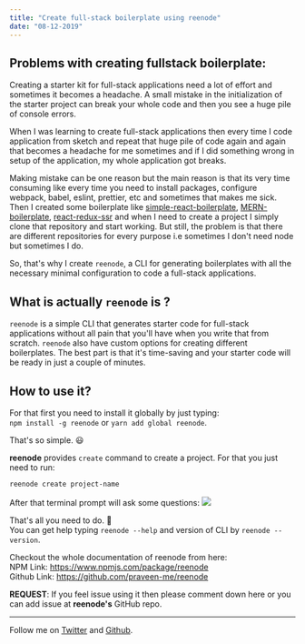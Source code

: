 ```yaml
---
title: "Create full-stack boilerplate using reenode"
date: "08-12-2019"
---
```


## Problems with creating fullstack boilerplate:

Creating a starter kit for full-stack applications need a lot of effort and sometimes it becomes a headache. A small mistake in the initialization of the starter project can break your whole code and then you see a huge pile of console errors.

When I was learning to create full-stack applications then every time I code application from sketch and repeat that huge pile of code again and again that becomes a headache for me sometimes and if I did something wrong in setup of the application, my whole application got breaks.

Making mistake can be one reason but the main reason is that its very time consuming like every time you need to install packages, configure webpack, babel, eslint, prettier, etc and sometimes that makes me sick. Then I created some boilerplate like [simple-react-boilerplate](https://github.com/praveen-me/simple-react-boilerplate), [MERN-boilerplate](https://github.com/praveen-me/MERN-boilerplate), [react-redux-ssr](https://github.com/praveen-me/react-redux-ssr) and when I need to create a project I simply clone that repository and start working.
But still, the problem is that there are different repositories for every purpose i.e sometimes I don't need node but sometimes I do.

So, that's why I create `reenode`, a CLI for generating boilerplates with all the necessary minimal configuration to code a full-stack applications.

## What is actually `reenode` is ?

`reenode` is a simple CLI that generates starter code for full-stack applications without all pain that you'll have when you write that from scratch. `reenode` also have custom options for creating different boilerplates. The best part is that it's time-saving and your starter code will be ready in just a couple of minutes.

## How to use it?

For that first you need to install it globally by just typing: <br/>
`npm install -g reenode` or `yarn add global reenode`.

That's so simple. 😃

**reenode** provides `create` command to create a project. For that you just need to run:

```bash
reenode create project-name
```

After that terminal prompt will ask some questions:
![](/images/content/reenode.gif)

That's all you need to do. 🚀 <br/>
You can get help typing `reenode --help` and version of CLI by `reenode --version`.

Checkout the whole documentation of reenode from here: <br/>
NPM Link: https://www.npmjs.com/package/reenode <br/>
Github Link: https://github.com/praveen-me/reenode

**REQUEST**: If you feel issue using it then please comment down here or you can add issue at **reenode's** GitHub repo.

---

Follow me on [Twitter](https://twitter.com/am_pra_veen) and [Github](https://github.com/praveen-me).
